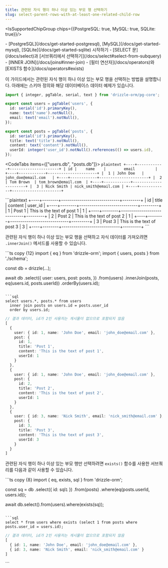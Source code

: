 ```yaml
---
title: 관련된 자식 행이 하나 이상 있는 부모 행 선택하기
slug: select-parent-rows-with-at-least-one-related-child-row
---
```



<IsSupportedChipGroup chips={{PostgreSQL: true, MySQL: true, SQLite: true}}/>

<Prerequisites>
- [PostgreSQL](/docs/get-started-postgresql), [MySQL](/docs/get-started-mysql), [SQLite](/docs/get-started-sqlite) 시작하기
- [SELECT 문](/docs/select)과 [서브쿼리에서 선택하기](/docs/select#select-from-subquery)
- [INNER JOIN](/docs/joins#inner-join)
- [필터 연산자](/docs/operators)와 [EXISTS 함수](/docs/operators#exists)
</Prerequisites>

이 가이드에서는 관련된 자식 행이 하나 이상 있는 부모 행을 선택하는 방법을 설명합니다. 아래에는 스키마 정의와 해당 데이터베이스 데이터 예제가 있습니다.

```ts copy
import { integer, pgTable, serial, text } from 'drizzle-orm/pg-core';

export const users = pgTable('users', {
  id: serial('id').primaryKey(),
  name: text('name').notNull(),
  email: text('email').notNull(),
});

export const posts = pgTable('posts', {
  id: serial('id').primaryKey(),
  title: text('title').notNull(),
  content: text('content').notNull(),
  userId: integer('user_id').notNull().references(() => users.id),
});
```

<CodeTabs items={["users.db", "posts.db"]}>
  <CodeTab>
    ```plaintext
    +----+------------+----------------------+
    | id |    name    |        email         |
    +----+------------+----------------------+
    |  1 | John Doe   | john_doe@email.com   |
    +----+------------+----------------------+
    |  2 | Tom Brown  | tom_brown@email.com  |
    +----+------------+----------------------+
    |  3 | Nick Smith | nick_smith@email.com |
    +----+------------+----------------------+
    ```
  </CodeTab>

  <CodeTab>
    ```plaintext
    +----+--------+-----------------------------+---------+
    | id | title  |          content            | user_id |
    +----+--------+-----------------------------+---------+
    |  1 | Post 1 | This is the text of post 1  |       1 |
    +----+--------+-----------------------------+---------+
    |  2 | Post 2 | This is the text of post 2  |       1 |
    +----+--------+-----------------------------+---------+
    |  3 | Post 3 | This is the text of post 3  |       3 |
    +----+--------+-----------------------------+---------+
    ```
  </CodeTab>
</CodeTabs>

관련된 자식 행이 하나 이상 있는 부모 행을 선택하고 자식 데이터를 가져오려면 `.innerJoin()` 메서드를 사용할 수 있습니다.

<Section>
  ```ts copy {12}
  import { eq } from 'drizzle-orm';
  import { users, posts } from './schema';

  const db = drizzle(...);

  await db
    .select({
      user: users,
      post: posts,
    })
    .from(users)
    .innerJoin(posts, eq(users.id, posts.userId))
    .orderBy(users.id);
  ```

  ```sql
  select users.*, posts.* from users
    inner join posts on users.id = posts.user_id
    order by users.id;
  ```

  ```ts
  // 결과 데이터, id가 2인 사용자는 게시물이 없으므로 포함되지 않음
  [
    {
      user: { id: 1, name: 'John Doe', email: 'john_doe@email.com' },
      post: {
        id: 1,
        title: 'Post 1',
        content: 'This is the text of post 1',
        userId: 1
      }
    },
    {
      user: { id: 1, name: 'John Doe', email: 'john_doe@email.com' },
      post: {
        id: 2,
        title: 'Post 2',
        content: 'This is the text of post 2',
        userId: 1
      }
    },
    {
      user: { id: 3, name: 'Nick Smith', email: 'nick_smith@email.com' },
      post: {
        id: 3,
        title: 'Post 3',
        content: 'This is the text of post 3',
        userId: 3
      }
    }
  ]
  ```
</Section>

관련된 자식 행이 하나 이상 있는 부모 행만 선택하려면 `exists()` 함수를 사용한 서브쿼리를 다음과 같이 사용할 수 있습니다.

<Section>
```ts copy {8}
import { eq, exists, sql } from 'drizzle-orm';

const sq = db
  .select({ id: sql`1` })
  .from(posts)
  .where(eq(posts.userId, users.id));

await db.select().from(users).where(exists(sq));
```

```sql
select * from users where exists (select 1 from posts where posts.user_id = users.id);
```

```ts
// 결과 데이터, id가 2인 사용자는 게시물이 없으므로 포함되지 않음
[
  { id: 1, name: 'John Doe', email: 'john_doe@email.com' },
  { id: 3, name: 'Nick Smith', email: 'nick_smith@email.com' }
]
```
</Section>
```


